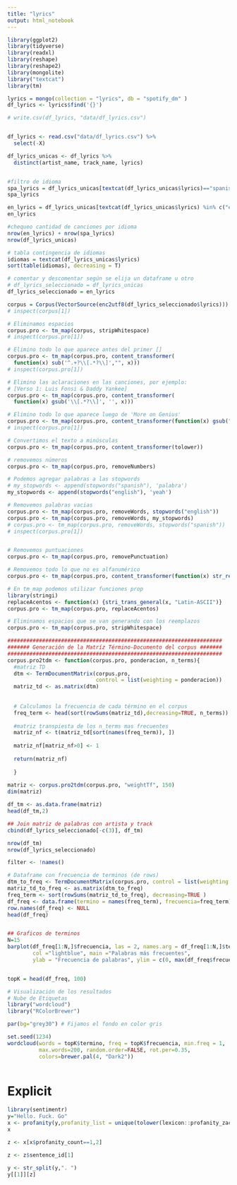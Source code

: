 ```yaml
---
title: "lyrics"
output: html_notebook
---
```



```r
library(ggplot2)
library(tidyverse)
library(readxl)
library(reshape)
library(reshape2)
library(mongolite)
library("textcat")
library(tm)

```



```r
lyrics = mongo(collection = "lyrics", db = "spotify_dm" )
df_lyrics <- lyrics$find('{}')

# write.csv(df_lyrics, "data/df_lyrics.csv")


df_lyrics <- read.csv("data/df_lyrics.csv") %>% 
  select(-X)

df_lyrics_unicas <- df_lyrics %>% 
  distinct(artist_name, track_name, lyrics)


#filtro de idioma
spa_lyrics = df_lyrics_unicas[textcat(df_lyrics_unicas$lyrics)=="spanish",]
spa_lyrics

en_lyrics = df_lyrics_unicas[textcat(df_lyrics_unicas$lyrics) %in% c("english", "scots"),]
en_lyrics

#chequeo cantidad de canciones por idioma
nrow(en_lyrics) + nrow(spa_lyrics)
nrow(df_lyrics_unicas)

# tabla contingencia de idiomas
idiomas = textcat(df_lyrics_unicas$lyrics)
sort(table(idiomas), decreasing = T)

```


```r
# comentar y descomentar según se elija un dataframe u otro
# df_lyrics_seleccionado = df_lyrics_unicas
df_lyrics_seleccionado = en_lyrics

corpus = Corpus(VectorSource(enc2utf8(df_lyrics_seleccionado$lyrics)))
# inspect(corpus[1])

# Eliminamos espacios
corpus.pro <- tm_map(corpus, stripWhitespace)
# inspect(corpus.pro[1])

# Elimino todo lo que aparece antes del primer []
corpus.pro <- tm_map(corpus.pro, content_transformer(
  function(x) sub('^.+?\\[.*?\\]',"", x)))
# inspect(corpus.pro[1])

# Elimino las aclaraciones en las canciones, por ejemplo:
# [Verso 1: Luis Fonsi & Daddy Yankee]
corpus.pro <- tm_map(corpus.pro, content_transformer(
  function(x) gsub('\\[.*?\\]', '', x)))

# Elimino todo lo que aparece luego de 'More on Genius'
corpus.pro <- tm_map(corpus.pro, content_transformer(function(x) gsub("More on Genius.*","", x)))
# inspect(corpus.pro[1])

# Convertimos el texto a minúsculas
corpus.pro <- tm_map(corpus.pro, content_transformer(tolower))

# removemos números
corpus.pro <- tm_map(corpus.pro, removeNumbers)

# Podemos agregar palabras a las stopwords
# my_stopwords <- append(stopwords("spanish"), 'palabra')
my_stopwords <- append(stopwords("english"), 'yeah')

# Removemos palabras vacias 
corpus.pro <- tm_map(corpus.pro, removeWords, stopwords("english"))
corpus.pro <- tm_map(corpus.pro, removeWords, my_stopwords)
# corpus.pro <- tm_map(corpus.pro, removeWords, stopwords("spanish"))
# inspect(corpus.pro[1])


# Removemos puntuaciones
corpus.pro <- tm_map(corpus.pro, removePunctuation)

# Removemos todo lo que no es alfanumérico
corpus.pro <- tm_map(corpus.pro, content_transformer(function(x) str_replace_all(x, "[[:punct:]]", " ")))

# En tm_map podemos utilizar funciones prop
library(stringi)
replaceAcentos <- function(x) {stri_trans_general(x, "Latin-ASCII")}
corpus.pro <- tm_map(corpus.pro, replaceAcentos)

# Eliminamos espacios que se van generando con los reemplazos
corpus.pro <- tm_map(corpus.pro, stripWhitespace)
```


```r
####################################################################
####### Generación de la Matríz Término-Documento del corpus #######
####################################################################
corpus.pro2tdm <- function(corpus.pro, ponderacion, n_terms){
  #matriz TD 
  dtm <- TermDocumentMatrix(corpus.pro,
                            control = list(weighting = ponderacion))
  matriz_td <- as.matrix(dtm)
  
  
  # Calculamos la frecuencia de cada término en el corpus
  freq_term <- head(sort(rowSums(matriz_td),decreasing=TRUE, n_terms))
  
  #matriz transpiesta de los n_terms mas frecuentes
  matriz_nf <- t(matriz_td[sort(names(freq_term)), ])
  
  matriz_nf[matriz_nf>0] <- 1
  
  return(matriz_nf)
  
  }
  
matriz <- corpus.pro2tdm(corpus.pro, "weightTf", 150)
dim(matriz)

df_tm <- as.data.frame(matriz)
head(df_tm,2)

## Join matriz de palabras con artista y track
cbind(df_lyrics_seleccionado[-c(3)], df_tm)

nrow(df_tm)
nrow(df_lyrics_seleccionado)

filter <- !names()
```


```r

# Dataframe con frecuencia de terminos (de rows)
dtm_to_freq <- TermDocumentMatrix(corpus.pro, control = list(weighting =  "weightTf"))
matriz_td_to_freq <- as.matrix(dtm_to_freq)
freq_term <- sort(rowSums(matriz_td_to_freq), decreasing=TRUE )
df_freq <- data.frame(termino = names(freq_term), frecuencia=freq_term)
row.names(df_freq) <- NULL
head(df_freq)


## Graficos de terminos
N=15
barplot(df_freq[1:N,]$frecuencia, las = 2, names.arg = df_freq[1:N,]$termino,
        col ="lightblue", main ="Palabras más frecuentes",
        ylab = "Frecuencia de palabras", ylim = c(0, max(df_freq$frecuencia)+300))


topK = head(df_freq, 100)

# Visualización de los resultados
# Nube de Etiquetas
library("wordcloud")
library("RColorBrewer")

par(bg="grey30") # Fijamos el fondo en color gris

set.seed(1234)
wordcloud(words = topK$termino, freq = topK$frecuencia, min.freq = 1,
          max.words=200, random.order=FALSE, rot.per=0.35, 
          colors=brewer.pal(4, "Dark2"))



```


# Explicit
```r
library(sentimentr)
y="Hello. Fuck. Go"
x <- profanity(y,profanity_list = unique(tolower(lexicon::profanity_zac_anger)))
x

z <- x[x$profanity_count==1,2]

z <- z$sentence_id[1]

y <- str_split(y,". ")
y[[1]][z]
```


